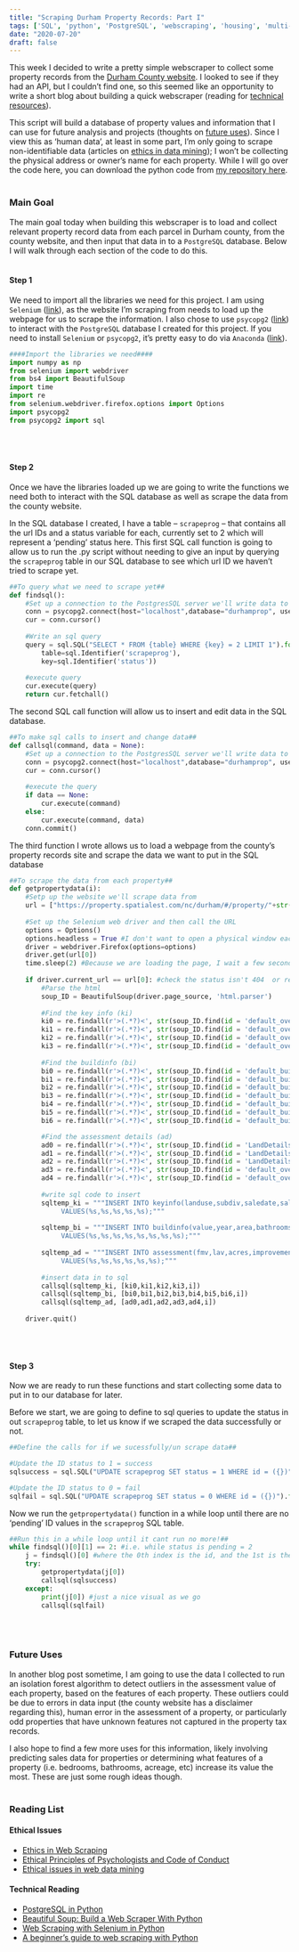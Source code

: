```yaml
---
title: "Scraping Durham Property Records: Part I"
tags: ['SQL', 'python', 'PostgreSQL', 'webscraping', 'housing', 'multi-part blog']
date: "2020-07-20"
draft: false
---
```


This week I decided to write a pretty simple webscraper to collect some property records from the [Durham County website](https://www.dconc.gov/government/departments-f-z/tax-administration/real-estate-appraisal/real-property-record-search). I looked to see if they had an API, but I couldn't find one, so this seemed like an opportunity to write a short blog about building a quick webscraper (reading for [technical resources](#reading-list)). 

This script will build a database of property values and information that I can use for future analysis and projects (thoughts on [future uses](#future-uses)). Since I view this as 'human data', at least in some part, I'm only going to scrape non-identifiable data (articles on [ethics in data mining](#reading-list)); I won't be collecting the physical address or owner's name for each property. While I will go over the code here, you can download the python code from [my repository here](https://github.com/pswhitehead/Durham-Property-Webscraper). 
</br></br>

### Main Goal
The main goal today when building this webscraper is to load and collect relevant property record data from each parcel in Durham county, from the county website, and then input that data in to a `PostgreSQL` database. Below I will walk through each section of the code to do this.
</br></br>

#### Step 1
We need to import all the libraries we need for this project. I am using `Selenium` ([link](https://selenium-python.readthedocs.io/)), as the website I'm scraping from needs to load up the webpage for us to scrape the information. I also chose to use `psycopg2` ([link](https://www.psycopg.org/docs/)) to interact with the `PostgreSQL` database I created for this project. If you need to install `Selenium` or `psycopg2`, it's pretty easy to do via `Anaconda` ([link](https://www.anaconda.com/)).

```python
####Import the libraries we need####
import numpy as np
from selenium import webdriver
from bs4 import BeautifulSoup
import time
import re
from selenium.webdriver.firefox.options import Options
import psycopg2
from psycopg2 import sql
```
</br></br>

#### Step 2
Once we have the libraries loaded up we are going to write the functions we need both to interact with the SQL database as well as scrape the data from the county website.

In the SQL database I created, I have a table -- `scrapeprog` -- that contains all the url IDs and a status variable for each, currently set to 2 which will represent a 'pending' status here. This first SQL call function is going to allow us to run the .py script without needing to give an input by querying the `scrapeprog` table in our SQL database to see which url ID we haven't tried to scrape yet. 

```python
##To query what we need to scrape yet##
def findsql():    
    #Set up a connection to the PostgresSQL server we'll write data to
    conn = psycopg2.connect(host="localhost",database="durhamprop", user="postgres", password="postgres")
    cur = conn.cursor()
    
    #Write an sql query
    query = sql.SQL("SELECT * FROM {table} WHERE {key} = 2 LIMIT 1").format(
        table=sql.Identifier('scrapeprog'),
        key=sql.Identifier('status'))
    
    #execute query
    cur.execute(query)
    return cur.fetchall()
```

The second SQL call function will allow us to insert and edit data in the SQL database.

```python
##To make sql calls to insert and change data##
def callsql(command, data = None):
    #Set up a connection to the PostgresSQL server we'll write data to
    conn = psycopg2.connect(host="localhost",database="durhamprop", user="postgres", password="postgres")
    cur = conn.cursor()
    
    #execute the query
    if data == None:
        cur.execute(command)
    else:
        cur.execute(command, data)
    conn.commit()  
```

The third function I wrote allows us to load a webpage from the county's property records site and scrape the data we want to put in the SQL database

```python
##To scrape the data from each property##
def getpropertydata(i):  
    #Setp up the website we'll scrape data from
    url = ["https://property.spatialest.com/nc/durham/#/property/"+str(i)]
    
    #Set up the Selenium web driver and then call the URL
    options = Options()
    options.headless = True #I don't want to open a physical window each tme
    driver = webdriver.Firefox(options=options)
    driver.get(url[0])
    time.sleep(2) #Because we are loading the page, I wait a few seconds before the next command
    
    if driver.current_url == url[0]: #check the status isn't 404  or redirected before we scrape the info
        #Parse the html
        soup_ID = BeautifulSoup(driver.page_source, 'html.parser')
        
        #Find the key info (ki)
        ki0 = re.findall(r'>(.*?)<', str(soup_ID.find(id = 'default_overview').findAll('span')[9]))[0] #landuse
        ki1 = re.findall(r'>(.*?)<', str(soup_ID.find(id = 'default_overview').findAll('span')[13]))[0] #subdiv
        ki2 = re.findall(r'>(.*?)<', str(soup_ID.find(id = 'default_overview').findAll('span')[21]))[0] #saledate
        ki3 = re.findall(r'>(.*?)<', str(soup_ID.find(id = 'default_overview').findAll('span')[23]))[0] #saleprice
        
        #Find the buildinfo (bi)
        bi0 = re.findall(r'>(.*?)<', str(soup_ID.find(id = 'default_buildings').findAll('span')[-1]))[0] #value
        bi1 = re.findall(r'>(.*?)<', str(soup_ID.find(id = 'default_buildings').findAll('span')[4]))[0] #year built
        bi2 = re.findall(r'>(.*?)<', str(soup_ID.find(id = 'default_buildings').findAll('span')[13]))[0] #area
        bi3 = re.findall(r'>(.*?)<', str(soup_ID.find(id = 'default_buildings').findAll('span')[15]))[0] #bathrooms
        bi4 = re.findall(r'>(.*?)<', str(soup_ID.find(id = 'default_buildings').findAll('span')[19]))[0] #bedrooms
        bi5 = re.findall(r'>(.*?)<', str(soup_ID.find(id = 'default_buildings').findAll('span')[8]))[0] #use
        bi6 = re.findall(r'>(.*?)<', str(soup_ID.find(id = 'default_buildings').findAll('span')[6]))[0] #builduse

        #Find the assessment details (ad)
        ad0 = re.findall(r'>(.*?)<', str(soup_ID.find(id = 'LandDetails').findAll('td')[0]))[0] #fair market value
        ad1 = re.findall(r'>(.*?)<', str(soup_ID.find(id = 'LandDetails').findAll('td')[1]))[0] #land assessed value
        ad2 = re.findall(r'>(.*?)<', str(soup_ID.find(id = 'LandDetails').findAll('td')[2]))[0] #acres
        ad3 = re.findall(r'>(.*?)<', str(soup_ID.find(id = 'default_overview').findAll('span')[-3]))[0] #improvement
        ad4 = re.findall(r'>(.*?)<', str(soup_ID.find(id = 'default_overview').findAll('span')[-1]))[0] #totalfmv
        
        #write sql code to insert
        sqltemp_ki = """INSERT INTO keyinfo(landuse,subdiv,saledate,saleprice,id)
             VALUES(%s,%s,%s,%s,%s);"""
        
        sqltemp_bi = """INSERT INTO buildinfo(value,year,area,bathrooms,bedrooms,use,builduse,id)
             VALUES(%s,%s,%s,%s,%s,%s,%s,%s);"""
        
        sqltemp_ad = """INSERT INTO assessment(fmv,lav,acres,improvement,totalfmv,id)
             VALUES(%s,%s,%s,%s,%s,%s);"""
        
        #insert data in to sql
        callsql(sqltemp_ki, [ki0,ki1,ki2,ki3,i])
        callsql(sqltemp_bi, [bi0,bi1,bi2,bi3,bi4,bi5,bi6,i])
        callsql(sqltemp_ad, [ad0,ad1,ad2,ad3,ad4,i])
    
    driver.quit()  
```
</br></br>

#### Step 3
Now we are ready to run these functions and start collecting some data to put in to our database for later.

Before we start, we are going to define to sql queries to update the status in out `scrapeprog` table, to let us know if we scraped the data successfully or not.

```python
##Define the calls for if we sucessfully/un scrape data##

#Update the ID status to 1 = success
sqlsuccess = sql.SQL("UPDATE scrapeprog SET status = 1 WHERE id = ({})").format(sql.Literal(str(j[0])))

#Update the ID status to 0 = fail
sqlfail = sql.SQL("UPDATE scrapeprog SET status = 0 WHERE id = ({})").format(sql.Literal(str(j[0])))
```

Now we run the `getpropertydata()` function in a while loop until there are no 'pending' ID values in the `scrapeprog` SQL table.

```python
##Run this in a while loop until it cant run no more!##
while findsql()[0][1] == 2: #i.e. while status is pending = 2
    j = findsql()[0] #where the 0th index is the id, and the 1st is the status
    try:
        getpropertydata(j[0]) 
        callsql(sqlsuccess)
    except:
        print(j[0]) #just a nice visual as we go
        callsql(sqlfail)  
```
</br></br>

### Future Uses
In another blog post sometime, I am going to use the data I collected to run an isolation forest algorithm to detect outliers in the assessment value of each property, based on the features of each property. These outliers could be due to errors in data input (the county website has a disclaimer regarding this), human error in the assessment of a property, or particularly odd properties that have unknown features not captured in the property tax records. 

I also hope to find a few more uses for this information, likely involving predicting sales data for properties or determining what features of a property (i.e. bedrooms, bathrooms, acreage, etc) increase its value the most. These are just some rough ideas though. 
</br></br>

### Reading List

#### Ethical Issues
* [Ethics in Web Scraping](https://towardsdatascience.com/ethics-in-web-scraping-b96b18136f01)
* [Ethical Principles of Psychologists and Code of Conduct](https://www.apa.org/ethics/code/code-1992)
* [Ethical issues in web data mining](https://link.springer.com/article/10.1023/B:ETIN.0000047476.05912.3d)

#### Technical Reading
* [PostgreSQL in Python](https://www.postgresqltutorial.com/postgresql-python/)
* [Beautiful Soup: Build a Web Scraper With Python](https://realpython.com/beautiful-soup-web-scraper-python/)
* [Web Scraping with Selenium in Python](https://levelup.gitconnected.com/web-scraping-with-selenium-in-python-8fde2f0fd559)
* [A beginner's guide to web scraping with Python](https://opensource.com/article/20/5/web-scraping-python)
